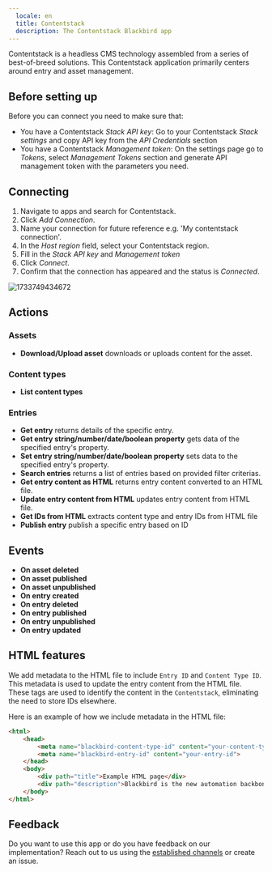 ```yaml
---
  locale: en
  title: Contentstack
  description: The Contentstack Blackbird app
---
```


<LinkCard title="View on Github" target="_blank" href="https://github.com/bb-io/Contentstack" icon="github" />
 

Contentstack is a headless CMS technology assembled from a series of best-of-breed solutions. This Contentstack application primarily centers around entry and asset management.

## Before setting up

Before you can connect you need to make sure that:

- You have a Contentstack _Stack API key_: Go to your Contentstack _Stack settings_ and copy API key from the _API Credentials_ section
- You have a Contentstack _Management token_: On the settings page go to _Tokens_, select _Management Tokens_ section and generate API management token with the parameters you need.

## Connecting

1. Navigate to apps and search for Contentstack.
2. Click _Add Connection_.
3. Name your connection for future reference e.g. 'My contentstack connection'.
4. In the _Host region_ field, select your Contentstack region.
5. Fill in the _Stack API key_ and  _Management token_
6. Click _Connect_.
7. Confirm that the connection has appeared and the status is _Connected_.

![1733749434672](https://raw.githubusercontent.com/bb-io/Contentstack/main/image/README/1733749434672.png)

## Actions

### Assets

- **Download/Upload asset** downloads or uploads content for the asset.

### Content types

- **List content types**

### Entries

- **Get entry** returns details of the specific entry.
- **Get entry string/number/date/boolean property** gets data of the specified entry's property.
- **Set entry string/number/date/boolean property** sets data to the specified entry's property.
- **Search entries** returns a list of entries based on provided filter criterias.
- **Get entry content as HTML** returns entry content converted to an HTML file.
- **Update entry content from HTML** updates entry content from HTML file.
- **Get IDs from HTML** extracts content type and entry IDs from HTML file
- **Publish entry** publish a specific entry based on ID

## Events

-   **On asset deleted**
-   **On asset published**
-   **On asset unpublished**
-   **On entry created**
-   **On entry deleted**
-   **On entry published**
-   **On entry unpublished**
-   **On entry updated**


## HTML features

We add metadata to the HTML file to include `Entry ID` and `Content Type ID`. This metadata is used to update the entry content from the HTML file. These tags are used to identify the content in the `Contentstack`, eliminating the need to store IDs elsewhere.

Here is an example of how we include metadata in the HTML file:

```html
<html>
    <head>
        <meta name="blackbird-content-type-id" content="your-content-type">
        <meta name="blackbird-entry-id" content="your-entry-id">
    </head>
    <body>
        <div path="title">Example HTML page</div>
        <div path="description">Blackbird is the new automation backbone for the language technology industry.</div>
    </body>
</html>
```

## Feedback

Do you want to use this app or do you have feedback on our implementation? Reach out to us using the [established channels](https://www.blackbird.io/) or create an issue.

